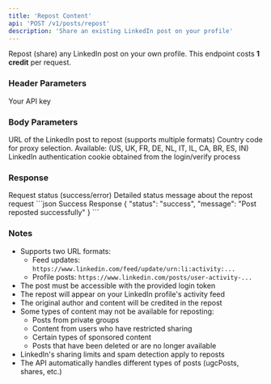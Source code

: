 ```yaml
---
title: 'Repost Content'
api: 'POST /v1/posts/repost'
description: 'Share an existing LinkedIn post on your profile'
---
```


Repost (share) any LinkedIn post on your own profile.
<Note>
  This endpoint costs **1 credit** per request.
</Note>
### Header Parameters

<ParamField header="x-api-key" type="string" required>
  Your API key
</ParamField>

### Body Parameters

<ParamField body="post_url" type="string" required>
  URL of the LinkedIn post to repost (supports multiple formats)
</ParamField>
<ParamField body="country" type="string" default="FR">
  Country code for proxy selection. Available: (US, UK, FR, DE, NL, IT, IL, CA, BR, ES, IN)
</ParamField>
<ParamField body="login_token" type="string" required>
  LinkedIn authentication cookie obtained from the login/verify process
</ParamField>

### Response

<ResponseField name="status" type="string">
  Request status (success/error)
</ResponseField>

<ResponseField name="message" type="string">
  Detailed status message about the repost request
</ResponseField>


<ResponseExample>
```json Success Response
{
  "status": "success",
  "message": "Post reposted successfully"
}
```

</ResponseExample>

### Notes
- Supports two URL formats:
  - Feed updates: `https://www.linkedin.com/feed/update/urn:li:activity:...`
  - Profile posts: `https://www.linkedin.com/posts/user-activity-...`
- The post must be accessible with the provided login token
- The repost will appear on your LinkedIn profile's activity feed
- The original author and content will be credited in the repost
- Some types of content may not be available for reposting:
  - Posts from private groups
  - Content from users who have restricted sharing
  - Certain types of sponsored content
  - Posts that have been deleted or are no longer available
- LinkedIn's sharing limits and spam detection apply to reposts
- The API automatically handles different types of posts (ugcPosts, shares, etc.)